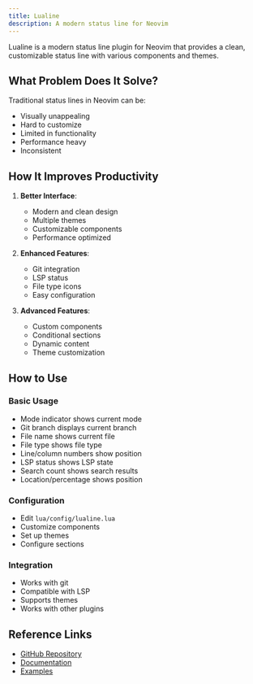 ```yaml
---
title: Lualine
description: A modern status line for Neovim
---
```


Lualine is a modern status line plugin for Neovim that provides a clean, customizable status line with various components and themes.

## What Problem Does It Solve?

Traditional status lines in Neovim can be:
- Visually unappealing
- Hard to customize
- Limited in functionality
- Performance heavy
- Inconsistent

## How It Improves Productivity

1. **Better Interface**:
   - Modern and clean design
   - Multiple themes
   - Customizable components
   - Performance optimized

2. **Enhanced Features**:
   - Git integration
   - LSP status
   - File type icons
   - Easy configuration

3. **Advanced Features**:
   - Custom components
   - Conditional sections
   - Dynamic content
   - Theme customization

## How to Use

### Basic Usage
- Mode indicator shows current mode
- Git branch displays current branch
- File name shows current file
- File type shows file type
- Line/column numbers show position
- LSP status shows LSP state
- Search count shows search results
- Location/percentage shows position

### Configuration
- Edit `lua/config/lualine.lua`
- Customize components
- Set up themes
- Configure sections

### Integration
- Works with git
- Compatible with LSP
- Supports themes
- Works with other plugins

## Reference Links
- [GitHub Repository](https://github.com/nvim-lualine/lualine.nvim)
- [Documentation](https://github.com/nvim-lualine/lualine.nvim#-features)
- [Examples](https://github.com/nvim-lualine/lualine.nvim#-examples)
